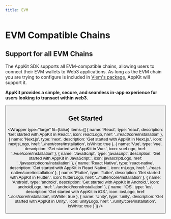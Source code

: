 ```yaml
---
title: EVM
---
```




# EVM Compatible Chains

## Support for all EVM Chains
The AppKit SDK supports all EVM-compatible chains, allowing users to connect their EVM wallets to Web3 applications. As long as the EVM chain you are trying to configure is included in [Viem's package](https://github.com/wevm/viem/blob/main/src/chains/index.ts), AppKit will support it.

<div style={{
    display: 'flex',
    justifyContent: 'center',
    alignItems: 'center',
}}>
<ReactPlayer url={useBaseUrl('/img/EVM.mp4')} playing loop width="100%" height="100%"/>
</div>

**AppKit provides a simple, secure, and seamless in-app experience for users looking to transact within web3.**

<Button name="Try Demo" url="https://appkit-lab.reown.com/library/solana/" />

## Get Started

<Wrapper
  type="large"
  fit={false}
  items={[
    {
      name: 'React',
      type: 'react',
      description: 'Get started with AppKit in React.',
      icon: reactLogo,
      href: '../react/core/installation'
    },
    {
      name: 'Next.js',
      type: 'next',
      description: 'Get started with AppKit in Next.js.',
      icon: nextjsLogo,
      href: '../next/core/installation',
      isWhite: true
    },
    {
      name: 'Vue',
      type: 'vue',
      description: 'Get started with AppKit in Vue.',
      icon: vueLogo,
      href: '../vue/core/installation'
    },
    {
      name: 'JavaScript',
      type: 'javascript',
      description: 'Get started with AppKit in JavaScript.',
      icon: javascriptLogo,
      href: '../javascript/core/installation'
    },
    {
      name: 'React Native',
      type: 'react-native',
      description: 'Get started with AppKit in React Native.',
      icon: rnLogo,
      href: '../react-native/core/installation'
    },
    {
      name: 'Flutter',
      type: 'flutter',
      description: 'Get started with AppKit in Flutter.',
      icon: flutterLogo,
      href: '../flutter/core/installation'
    },
    {
      name: 'Android',
      type: 'android',
      description: 'Get started with AppKit in Android.',
      icon: androidLogo,
      href: '../android/core/installation'
    },
    {
      name: 'iOS',
      type: 'ios',
      description: 'Get started with AppKit in iOS.',
      icon: iosLogo,
      href: '../ios/core/installation',
      isWhite: true
    },
    {
      name: 'Unity',
      type: 'unity',
      description: 'Get started with AppKit in Unity.',
      icon: unityLogo,
      href: '../unity/core/installation',
      isWhite: true
    }
  ]}
/>
